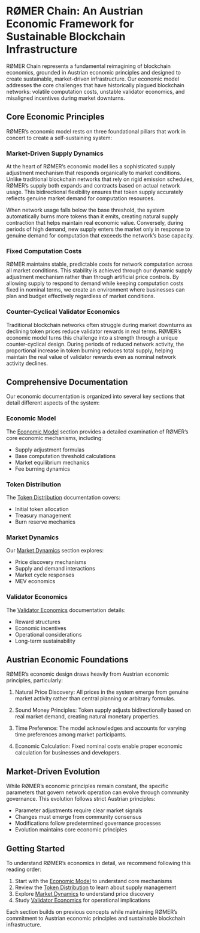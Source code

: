 # RØMER Chain: An Austrian Economic Framework for Sustainable Blockchain Infrastructure

RØMER Chain represents a fundamental reimagining of blockchain economics, grounded in Austrian economic principles and designed to create sustainable, market-driven infrastructure. Our economic model addresses the core challenges that have historically plagued blockchain networks: volatile computation costs, unstable validator economics, and misaligned incentives during market downturns.

## Core Economic Principles

RØMER's economic model rests on three foundational pillars that work in concert to create a self-sustaining system:

### Market-Driven Supply Dynamics

At the heart of RØMER's economic model lies a sophisticated supply adjustment mechanism that responds organically to market conditions. Unlike traditional blockchain networks that rely on rigid emission schedules, RØMER's supply both expands and contracts based on actual network usage. This bidirectional flexibility ensures that token supply accurately reflects genuine market demand for computation resources.

When network usage falls below the base threshold, the system automatically burns more tokens than it emits, creating natural supply contraction that helps maintain real economic value. Conversely, during periods of high demand, new supply enters the market only in response to genuine demand for computation that exceeds the network's base capacity.

### Fixed Computation Costs

RØMER maintains stable, predictable costs for network computation across all market conditions. This stability is achieved through our dynamic supply adjustment mechanism rather than through artificial price controls. By allowing supply to respond to demand while keeping computation costs fixed in nominal terms, we create an environment where businesses can plan and budget effectively regardless of market conditions.

### Counter-Cyclical Validator Economics

Traditional blockchain networks often struggle during market downturns as declining token prices reduce validator rewards in real terms. RØMER's economic model turns this challenge into a strength through a unique counter-cyclical design. During periods of reduced network activity, the proportional increase in token burning reduces total supply, helping maintain the real value of validator rewards even as nominal network activity declines.

## Comprehensive Documentation

Our economic documentation is organized into several key sections that detail different aspects of the system:

### Economic Model
The [Economic Model](model.qmd) section provides a detailed examination of RØMER's core economic mechanisms, including:

- Supply adjustment formulas
- Base computation threshold calculations
- Market equilibrium mechanics
- Fee burning dynamics

### Token Distribution
The [Token Distribution](distribution.qmd) documentation covers:

- Initial token allocation
- Treasury management
- Burn reserve mechanics

### Market Dynamics
Our [Market Dynamics](market.qmd) section explores:

- Price discovery mechanisms
- Supply and demand interactions
- Market cycle responses
- MEV economics

### Validator Economics
The [Validator Economics](validators.qmd) documentation details:

- Reward structures
- Economic incentives
- Operational considerations
- Long-term sustainability

## Austrian Economic Foundations

RØMER's economic design draws heavily from Austrian economic principles, particularly:

1. Natural Price Discovery: All prices in the system emerge from genuine market activity rather than central planning or arbitrary formulas.

2. Sound Money Principles: Token supply adjusts bidirectionally based on real market demand, creating natural monetary properties.

3. Time Preference: The model acknowledges and accounts for varying time preferences among market participants.

4. Economic Calculation: Fixed nominal costs enable proper economic calculation for businesses and developers.

## Market-Driven Evolution

While RØMER's economic principles remain constant, the specific parameters that govern network operation can evolve through community governance. This evolution follows strict Austrian principles:

- Parameter adjustments require clear market signals
- Changes must emerge from community consensus
- Modifications follow predetermined governance processes
- Evolution maintains core economic principles

## Getting Started

To understand RØMER's economics in detail, we recommend following this reading order:

1. Start with the [Economic Model](model.qmd) to understand core mechanisms
2. Review the [Token Distribution](distribution.qmd) to learn about supply management
3. Explore [Market Dynamics](market.qmd) to understand price discovery
4. Study [Validator Economics](validators.qmd) for operational implications

Each section builds on previous concepts while maintaining RØMER's commitment to Austrian economic principles and sustainable blockchain infrastructure.